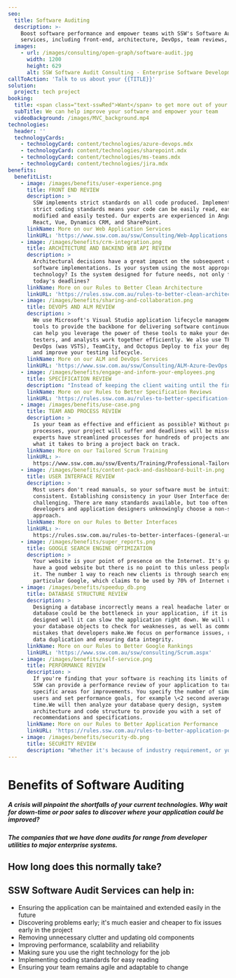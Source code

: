 ```yaml
---
seo:
  title: Software Auditing
  description: >-
    Boost software performance and empower teams with SSW's Software Auditing
    services, including front-end, architecture, DevOps, team reviews, and more.
  images:
    - url: /images/consulting/open-graph/software-audit.jpg
      width: 1200
      height: 629
      alt: SSW Software Audit Consulting - Enterprise Software Development
callToAction: 'Talk to us about your {{TITLE}}'
solution:
  project: tech project
booking:
  title: <span class="text-sswRed">Want</span> to get more out of your software??
  subTitle: We can help improve your software and empower your team
  videoBackground: /images/MVC_background.mp4
technologies:
  header: ''
  technologyCards:
    - technologyCard: content/technologies/azure-devops.mdx
    - technologyCard: content/technologies/sharepoint.mdx
    - technologyCard: content/technologies/ms-teams.mdx
    - technologyCard: content/technologies/jira.mdx
benefits:
  benefitList:
    - image: /images/benefits/user-experience.png
      title: FRONT END REVIEW
      description: >
        SSW implements strict standards on all code produced. Implementing
        strict coding standards means your code can be easily read, easily
        modified and easily tested. Our experts are experienced in Angular,
        React, Vue, Dynamics CRM, and SharePoint.
      linkName: More on our Web Application Services
      linkURL: 'https://www.ssw.com.au/ssw/Consulting/Web-Applications.aspx'
    - image: /images/benefits/crm-integration.png
      title: ARCHITECTURE AND BACKEND WEB API REVIEW
      description: >
        Architectural decisions have a great impact on the subsequent quality of
        software implementations. Is your system using the most appropriate
        technology? Is the system designed for future needs, not only for
        today's deadlines?
      linkName: More on our Rules to Better Clean Architecture
      linkURL: 'https://rules.ssw.com.au/rules-to-better-clean-architecture'
    - image: /images/benefits/sharing-and-collaboration.png
      title: DEVOPS AND ALM REVIEW
      description: >
        We use Microsoft's Visual Studio application lifecycle management (ALM)
        tools to provide the backbone for delivering software continuously. SSW
        can help you leverage the power of these tools to make your developers,
        testers, and analysts work together efficiently. We also use TFS, Azure
        DevOps (was VSTS), TeamCity, and Octopus Deploy to fix your deployments
        and improve your testing lifecycle.
      linkName: More on our ALM and DevOps Services
      linkURL: 'https://www.ssw.com.au/ssw/Consulting/ALM-Azure-DevOps.aspx'
    - image: /images/benefits/engage-and-inform-your-employees.png
      title: SPECIFICATION REVIEW
      description: "Instead of keeping the client waiting until the final design is deployed, Scrum allows the client to have a clear image of how well the project is going. This will improve the satisfaction level of the client both during the project and afterwards.\n\_\_\_\_Requirements Analysis document containing plans and recommendations\n\_\_\_\_A list of product backlog items (PBIs)\n\_\_\_\_Ballpark Estimates for the cost of the project and number of sprints to complete.\n"
      linkName: More on our Rules to Better Specification Reviews
      linkURL: 'https://rules.ssw.com.au/rules-to-better-specification-reviews'
    - image: /images/benefits/use-case.png
      title: TEAM AND PROCESS REVIEW
      description: >
        Is your team as effective and efficient as possible? Without proper team
        processes, your project will suffer and deadlines will be missed. SSW
        experts have streamlined processes for hundreds of projects and know
        what it takes to bring a project back on track.
      linkName: More on our Tailored Scrum Training
      linkURL: >-
        https://www.ssw.com.au/ssw/Events/Training/Professional-Tailored-Scrum.aspx
    - image: /images/benefits/content-pack-and-dashboard-built-in.png
      title: USER INTERFACE REVIEW
      description: >
        Most users don't read manuals, so your software must be intuitive and
        consistent. Establishing consistency in your User Interface design is
        challenging. There are many standards available, but too often
        developers and application designers unknowingly choose a non-standard
        approach.
      linkName: More on our Rules to Better Interfaces
      linkURL: >-
        https://rules.ssw.com.au/rules-to-better-interfaces-(general-usability-practices)
    - image: /images/benefits/super_reports.png
      title: GOOGLE SEARCH ENGINE OPTIMIZATION
      description: >
        Your website is your point of presence on the Internet. It's great to
        have a good website but there is no point to this unless people can find
        it. The number 1 way to reach new clients is through search engines, in
        particular Google, which claims to be used by 70% of Internet users.
    - image: /images/benefits/speedup_db.png
      title: DATABASE STRUCTURE REVIEW
      description: >
        Designing a database incorrectly means a real headache later on. Your
        database could be the bottleneck in your application, if it is not
        designed well it can slow the application right down. We will review all
        your database objects to check for weaknesses, as well as common
        mistakes that developers make.We focus on performance issues, removing
        data duplication and ensuring data integrity.
      linkName: More on our Rules to Better Google Rankings
      linkURL: 'https://www.ssw.com.au/ssw/consulting/Scrum.aspx'
    - image: /images/benefits/self-service.png
      title: PERFORMANCE REVIEW
      description: >
        If you're finding that your software is reaching its limits of capacity,
        SSW can provide a performance review of your application to target
        specific areas for improvements. You specify the number of simultaneous
        users and set performance goals, for example \<2 second average response
        time.We will then analyze your database query design, system
        architecture and code structure to provide you with a set of
        recommendations and specifications.
      linkName: More on our Rules to Better Application Performance
      linkURL: 'https://rules.ssw.com.au/rules-to-better-application-performance'
    - image: /images/benefits/security-db.png
      title: SECURITY REVIEW
      description: "Whether it's because of industry requirement, or your peace of mind, SSW can provide a third-party review of your application to target specific issues for improvements. We look at:\n\_\_\_\_Running penetration tests with SSL labs to check how exposed your servers are.\n\_\_\_\_Passwords in .config and code\n\_\_\_\_Authentication an Authorization\n\_\_\_\_Cross site scripting and SQL injection\n\_\_\_\_Encryption of passwords and sensitive data.\n\_\_\_\_Audit trails and logging\n"
---
```


# Benefits of Software Auditing

##### A crisis will pinpoint the shortfalls of your current technologies. Why wait for down-time or poor sales to discover where your application could be improved?

##### The companies that we have done audits for range from developer utilities to major enterprise systems.

## How long does this normally take?

<TableLayout
  tableStyle="basicBorder"
  className="mt-5 flex justify-center descendant-tr:align-top descendant-ul:list-disc descendant-li:ml-6"
  mdxTable="
  | Client time commitment | SSW time commitment   |
  |:-----------------------|:----------------------|
  | 8 hours | 16 hours |
  | - Initial meeting  | - Initial meeting with client | \
  | - Available for contact  | - Perform the Software Audit | \
  | - Final presentation  | - Prepare for final presentation | \
  | | - Present findings and documentation to client |
  "
/>

## SSW Software Audit Services can help in:

* Ensuring the application can be maintained and extended easily in the future
* Discovering problems early; it's much easier and cheaper to fix issues early in the project
* Removing unnecessary clutter and updating old components
* Improving performance, scalability and reliability
* Making sure you use the right technology for the job
* Implementing coding standards for easy reading
* Ensuring your team remains agile and adaptable to change
